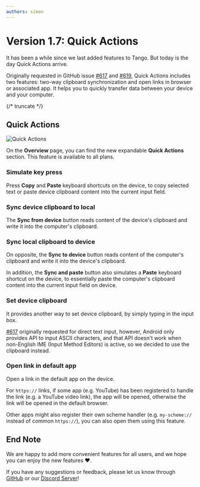 ```yaml
---
authors: simon
---
```


# Version 1.7: Quick Actions

It has been a while since we last added features to Tango. But today is the day Quick Actions arrive.

Originally requested in GitHub issue [#617](https://github.com/yume-chan/ya-webadb/issues/617) and [#619](https://github.com/yume-chan/ya-webadb/issues/619), Quick Actions includes two features: two-way clipboard synchronization and open links in browser or associated app. It helps you to quickly transfer data between your device and your computer.

{/* truncate */}

## Quick Actions

![Quick Actions](quick-actions.png)

On the **Overview** page, you can find the new expandable **Quick Actions** section. This feature is available to all plans.

### Simulate key press

Press **Copy** and **Paste** keyboard shortcuts on the device, to copy selected text or paste device clipboard content into the current input field.

### Sync device clipboard to local

The **Sync from device** button reads content of the device's clipboard and write it into the computer's clipboard.

### Sync local clipboard to device

On opposite, the **Sync to device** button reads content of the computer's clipboard and write it into the device's clipboard.

In addition, the **Sync and paste** button also simulates a **Paste** keyboard shortcut on the device, to essentially paste the computer's clipboard content into the current input field on device.

### Set device clipboard

It provides another way to set device clipboard, by simply typing in the input box.

[#617](https://github.com/yume-chan/ya-webadb/issues/617) originally requested for direct text input, however, Android only provides API to input ASCII characters, and that API doesn't work when non-English IME (Input Method Editors) is active, so we decided to use the clipboard instead.

### Open link in default app

Open a link in the default app on the device.

For `https://` links, if some app (e.g. YouTube) has been registered to handle the link (e.g. a YouTube video link), the app will be opened, otherwise the link will be opened in the default browser.

Other apps might also register their own scheme handler (e.g. `my-scheme://` instead of common `https://`), you can also open them using this feature.

## End Note

We are happy to add more convenient features for all users, and we hope you can enjoy the new features :heart:.

If you have any suggestions or feedback, please let us know through [GitHub](https://github.com/tango-adb/feedback/issues) or our [Discord Server](https://discord.gg/26k3ttC2PN)!
